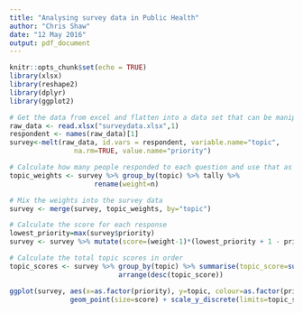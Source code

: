 ```yaml
---
title: "Analysing survey data in Public Health"
author: "Chris Shaw"
date: "12 May 2016"
output: pdf_document
---
```


```r
knitr::opts_chunk$set(echo = TRUE)
library(xlsx)
library(reshape2)
library(dplyr)
library(ggplot2)
```


```r
# Get the data from excel and flatten into a data set that can be manipulated more easily
raw_data <- read.xlsx("surveydata.xlsx",1)
respondent <- names(raw_data)[1]
survey<-melt(raw_data, id.vars = respondent, variable.name="topic",
                na.rm=TRUE, value.name="priority")

# Calculate how many people responded to each question and use that as the weight
topic_weights <- survey %>% group_by(topic) %>% tally %>%
                     rename(weight=n)

# Mix the weights into the survey data
survey <- merge(survey, topic_weights, by="topic")

# Calculate the score for each response
lowest_priority=max(survey$priority)
survey <- survey %>% mutate(score=(weight-1)*(lowest_priority + 1 - priority))

# Calculate the total topic scores in order
topic_scores <- survey %>% group_by(topic) %>% summarise(topic_score=sum(score)) %>%
                           arrange(desc(topic_score))

ggplot(survey, aes(x=as.factor(priority), y=topic, colour=as.factor(priority))) + 
               geom_point(size=score) + scale_y_discrete(limits=topic_scores$topic)
                

```

